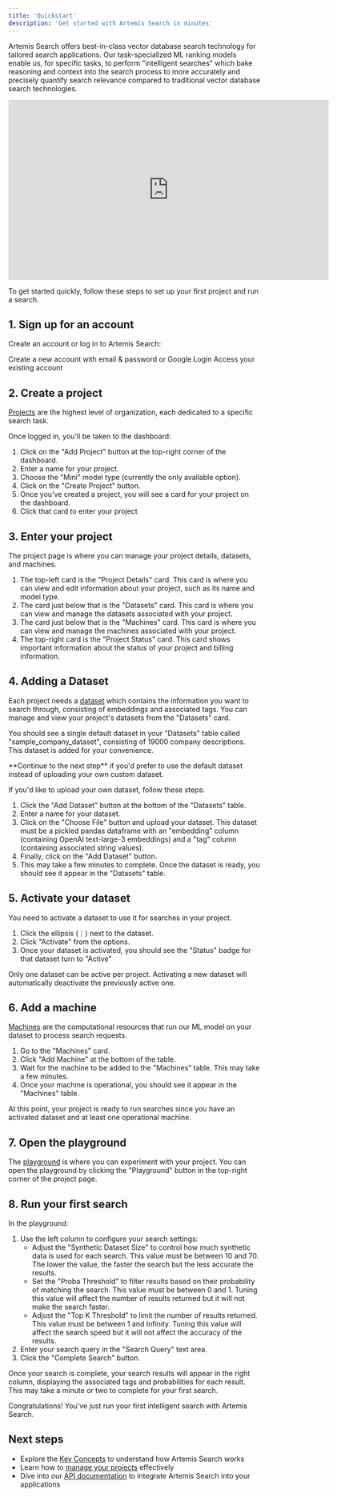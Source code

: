 ```yaml
---
title: 'Quickstart'
description: 'Get started with Artemis Search in minutes'
---
```


Artemis Search offers best-in-class vector database search technology for tailored search applications. Our task-specialized ML ranking models enable us, for specific tasks, to perform "intelligent searches" which bake reasoning and context into the search process to more accurately and precisely quantify search relevance compared to traditional vector database search technologies.


<iframe src="https://www.loom.com/embed/936ad3f6f8894f4a80e885a63bd59e56?sid=59eb210f-5dfb-4496-81cb-fcbaca62e444" width="640" height="360" frameborder="0" webkitallowfullscreen mozallowfullscreen allowfullscreen></iframe>

<Note>To get started quickly, follow these steps to set up your first project and run a search.</Note>

## 1. Sign up for an account

Create an account or log in to Artemis Search:

<CardGroup cols={2}>
    <Card title="Sign Up" icon="user-plus" href="https://app.search-artemis.com/signup">
        Create a new account with email & password or Google Login
    </Card>
    <Card title="Log In" icon="right-to-bracket" href="https://app.search-artemis.com/login">
        Access your existing account
    </Card>
</CardGroup>

## 2. Create a project

[Projects](/projects/understanding-projects) are the highest level of organization, each dedicated to a specific search task.

Once logged in, you'll be taken to the dashboard:

1. Click on the "Add Project" button at the top-right corner of the dashboard.
2. Enter a name for your project.
3. Choose the "Mini" model type (currently the only available option).
4. Click on the "Create Project" button.
5. Once you've created a project, you will see a card for your project on the dashboard.
6. Click that card to enter your project

## 3. Enter your project
The project page is where you can manage your project details, datasets, and machines. 
1. The top-left card is the "Project Details" card. This card is where you can view and edit information about your project, such as its name and model type.
2. The card just below that is the "Datasets" card. This card is where you can view and manage the datasets associated with your project.
3. The card just below that is the "Machines" card. This card is where you can view and manage the machines associated with your project.
4. The top-right card is the "Project Status" card. This card shows important information about the status of your project and billing information.

## 4. Adding a Dataset

Each project needs a [dataset](/datasets/understanding-datasets) which contains the information you want to search through, consisting of embeddings and associated tags. 
You can manage and view your project's datasets from the "Datasets" card.

You should see a single default dataset in your "Datasets" table called "sample_company_dataset", consisting of 19000 company descriptions. This dataset is added for your convenience.

<Tip>
    **Continue to the next step** if you'd prefer to use the default dataset instead of uploading your own custom dataset.
</Tip>



If you'd like to upload your own dataset, follow these steps:

1. Click the "Add Dataset" button at the bottom of the "Datasets" table.
2. Enter a name for your dataset.
3. Click on the "Choose File" button and upload your dataset. This dataset must be a pickled pandas dataframe with an "embedding" column (containing OpenAI text-large-3 embeddings) and a "tag" column (containing associated string values).
4. Finally, click on the "Add Dataset" button.
5. This may take a few minutes to complete. Once the dataset is ready, you should see it appear in the "Datasets" table.




## 5. Activate your dataset

You need to activate a dataset to use it for searches in your project.

1. Click the ellipsis (⋮) next to the dataset.
2. Click "Activate" from the options.
3. Once your dataset is activated, you should see the "Status" badge for that dataset turn to "Active"

<Note>
    Only one dataset can be active per project. Activating a new dataset will automatically deactivate the previously active one.
</Note>

## 6. Add a machine

[Machines](/machines/understanding-machines) are the computational resources that run our ML model on your dataset to process search requests.

1. Go to the "Machines" card.
2. Click "Add Machine" at the bottom of the table.
3. Wait for the machine to be added to the "Machines" table. This may take a few minutes.
4. Once your machine is operational, you should see it appear in the "Machines" table.

<Tip>
    At this point, your project is ready to run searches since you have an activated dataset and at least one operational machine.
</Tip>

## 7. Open the playground

The [playground](/playground/using-the-playground) is where you can experiment with your project. You can open the playground by clicking the "Playground" button in the top-right corner of the project page.

## 8. Run your first search

In the playground:

1. Use the left column to configure your search settings:
    - Adjust the "Synthetic Dataset Size" to control how much synthetic data is used for each search. This value must be between 10 and 70. The lower the value, the faster the search but the less accurate the results.
    - Set the "Proba Threshold" to filter results based on their probability of matching the search. This value must be between 0 and 1. Tuning this value will affect the number of results returned but it will not make the search faster.
    - Adjust the "Top K Threshold" to limit the number of results returned. This value must be between 1 and Infinity. Tuning this value will affect the search speed but it will not affect the accuracy of the results.
2. Enter your search query in the "Search Query" text area.
3. Click the "Complete Search" button.

Once your search is complete, your search results will appear in the right column, displaying the associated tags and probabilities for each result. This may take a minute or two to complete for your first search.

<Check>Congratulations! You've just run your first intelligent search with Artemis Search.</Check>

## Next steps

-   Explore the [Key Concepts](/get-started/key-concepts) to understand how Artemis Search works
-   Learn how to [manage your projects](/projects/manage-projects) effectively
-   Dive into our [API documentation](/api-reference) to integrate Artemis Search into your applications

